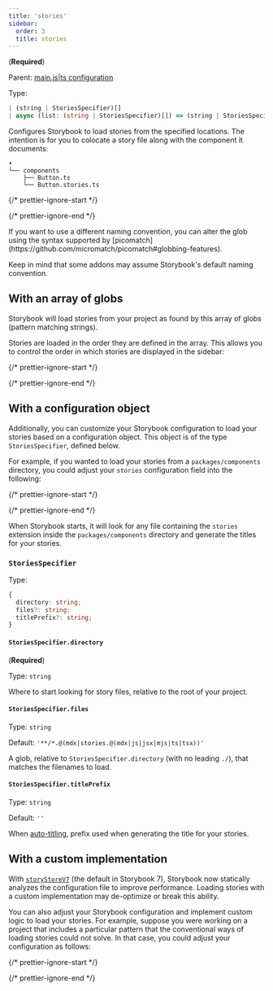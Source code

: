 ```yaml
---
title: 'stories'
sidebar:
  order: 3
  title: stories
---
```


(**Required**)

Parent: [main.js|ts configuration](./main-config.mdx)

Type:

```ts
| (string | StoriesSpecifier)[]
| async (list: (string | StoriesSpecifier)[]) => (string | StoriesSpecifier)[]
```

Configures Storybook to load stories from the specified locations. The intention is for you to colocate a story file along with the component it documents:

```
•
└── components
    ├── Button.ts
    └── Button.stories.ts
```

{/* prettier-ignore-start */}

<CodeSnippets path="main-config-stories.md" />

{/* prettier-ignore-end */}

<Callout variant="info" icon="💡">
  If you want to use a different naming convention, you can alter the glob using the syntax supported by [picomatch](https://github.com/micromatch/picomatch#globbing-features).

  Keep in mind that some addons may assume Storybook's default naming convention.
</Callout>

## With an array of globs

Storybook will load stories from your project as found by this array of globs (pattern matching strings).

Stories are loaded in the order they are defined in the array. This allows you to control the order in which stories are displayed in the sidebar:

{/* prettier-ignore-start */}

<CodeSnippets path="main-config-stories-ordered.md" />

{/* prettier-ignore-end */}

## With a configuration object

Additionally, you can customize your Storybook configuration to load your stories based on a configuration object. This object is of the type `StoriesSpecifier`, defined below.

For example, if you wanted to load your stories from a `packages/components` directory, you could adjust your `stories` configuration field into the following:

{/* prettier-ignore-start */}

<CodeSnippets path="main-config-stories-with-object.md" />

{/* prettier-ignore-end */}

When Storybook starts, it will look for any file containing the `stories` extension inside the `packages/components` directory and generate the titles for your stories.

### `StoriesSpecifier`

Type:

```ts
{
  directory: string;
  files?: string;
  titlePrefix?: string;
}
```

#### `StoriesSpecifier.directory`

(**Required**)

Type: `string`

Where to start looking for story files, relative to the root of your project.

#### `StoriesSpecifier.files`

Type: `string`

Default: `'**/*.@(mdx|stories.@(mdx|js|jsx|mjs|ts|tsx))'`

A glob, relative to `StoriesSpecifier.directory` (with no leading `./`), that matches the filenames to load.

#### `StoriesSpecifier.titlePrefix`

Type: `string`

Default: `''`

When [auto-titling](../../configure/user-interface/sidebar-and-urls.mdx#csf-30-auto-titles), prefix used when generating the title for your stories.

## With a custom implementation

<Callout variant="info" icon="💡">

  With [`storyStoreV7`](./main-config-features.mdx#storystorev7) (the default in Storybook 7), Storybook now statically analyzes the configuration file to improve performance. Loading stories with a custom implementation may de-optimize or break this ability.
  
</Callout>

You can also adjust your Storybook configuration and implement custom logic to load your stories. For example, suppose you were working on a project that includes a particular pattern that the conventional ways of loading stories could not solve. In that case, you could adjust your configuration as follows:

{/* prettier-ignore-start */}

<CodeSnippets path="main-config-stories-with-logic.md" />

{/* prettier-ignore-end */}
